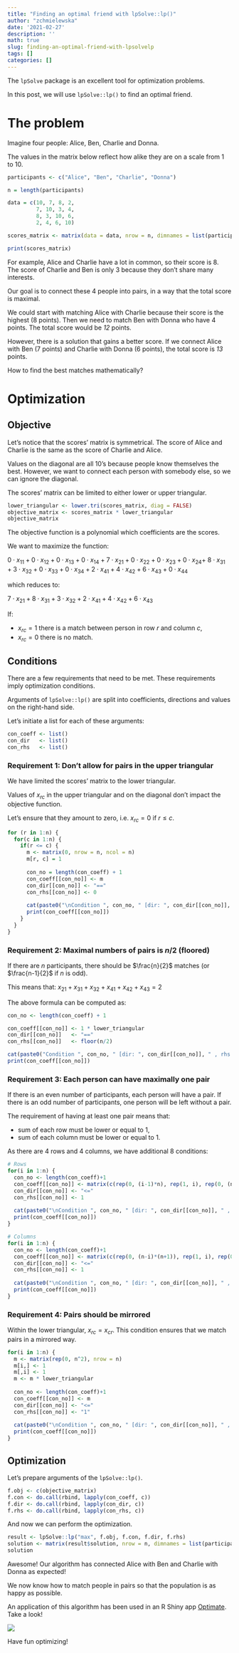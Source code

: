 ```yaml
---
title: "Finding an optimal friend with lpSolve::lp()"
author: "zchmielewska"
date: '2021-02-27'
description: ''
math: true
slug: finding-an-optimal-friend-with-lpsolvelp
tags: []
categories: []
---
```


The `lpSolve` package is an excellent tool for optimization problems. 

In this post, we will use `lpSolve::lp()` to find an optimal friend.

# The problem

Imagine four people: Alice, Ben, Charlie and Donna. 

The values in the matrix below reflect how alike they are on a scale from 1 to 10.

```r

participants <- c("Alice", "Ben", "Charlie", "Donna")

n = length(participants)

data = c(10, 7, 8, 2, 
         7, 10, 3, 4,
         8, 3, 10, 6,
         2, 4, 6, 10)

scores_matrix <- matrix(data = data, nrow = n, dimnames = list(participants, participants))

print(scores_matrix)

```

For example, Alice and Charlie have a lot in common, so their score is 8. 
The score of Charlie and Ben is only 3 because they don't share many interests. 

Our goal is to connect these 4 people into pairs, in a way that the total score is maximal.

We could start with matching Alice with Charlie because their score is the highest (8 points). 
Then we need to match Ben with Donna who have 4 points.
The total score would be *12* points.

However, there is a solution that gains a better score. 
If we connect Alice with Ben (7 points) and Charlie with Donna (6 points), the total score is *13* points.

How to find the best matches mathematically?

# Optimization

## Objective

Let's notice that the scores' matrix is symmetrical. The score of Alice and Charlie is the same as the score of Charlie and Alice.

Values on the diagonal are all 10's because people know themselves the best. However, we want to connect each person with somebody else, so we can ignore the diagonal.

The scores' matrix can be limited to either lower or upper triangular.

```r
lower_triangular <- lower.tri(scores_matrix, diag = FALSE)
objective_matrix <- scores_matrix * lower_triangular
objective_matrix
```

The objective function is a polynomial which coefficients are the scores.

We want to maximize the function:


$0 \cdot x_{11} + 0 \cdot x_{12} + 0 \cdot x_{13} + 0 \cdot x_{14} + 7 \cdot x_{21} + 0 \cdot x_{22} + 0 \cdot x_{23} + 0 \cdot x_{24} +$ $8 \cdot x_{31} + 3 \cdot x_{32} + 0 \cdot x_{33} + 0 \cdot x_{34} + 2 \cdot x_{41} + 4 \cdot x_{42} + 6 \cdot x_{43} + 0 \cdot x_{44}$

which reduces to: 

$7 \cdot x_{21} + 8 \cdot x_{31} + 3 \cdot x_{32} + 2 \cdot x_{41} + 4 \cdot x_{42} + 6 \cdot x_{43}$

If:

* $x_{rc} = 1$ there is a match between person in row $r$ and column $c$, 
* $x_{rc} = 0$ there is no match.

## Conditions

There are a few requirements that need to be met. These requirements imply optimization conditions.

Arguments of `lpSolve::lp()` are split into coefficients, directions and values on the right-hand side.

Let's initiate a list for each of these arguments:

```r
con_coeff <- list()
con_dir   <- list()
con_rhs   <- list()
```

### Requirement 1: Don't allow for pairs in the upper triangular

We have limited the scores' matrix to the lower triangular. 

Values of $x_{rc}$ in the upper triangular and on the diagonal don't impact the objective function. 

Let's ensure that they amount to zero, i.e. $x_{rc} = 0$ if $r \leq c$.

```r
for (r in 1:n) {
  for(c in 1:n) {
    if(r <= c) {
      m <- matrix(0, nrow = n, ncol = n)
      m[r, c] = 1
      
      con_no = length(con_coeff) + 1
      con_coeff[[con_no]] <- m
      con_dir[[con_no]] <- "=="
      con_rhs[[con_no]] <- 0
      
      cat(paste0("\nCondition ", con_no, " [dir: ", con_dir[[con_no]], " , rhs: ", con_rhs[[con_no]], " ]\n\n"))
      print(con_coeff[[con_no]])
    }
  }
}
```

### Requirement 2: Maximal numbers of pairs is $n/2$ (floored)

If there are $n$ participants, there should be $\frac{n}{2}$ matches (or $\frac{n-1}{2}$ if $n$ is odd).

This means that:
$x_{21} + x_{31} + x_{32} + x_{41} + x_{42} + x_{43} = 2$

The above formula can be computed as:
```r
con_no <- length(con_coeff) + 1

con_coeff[[con_no]] <- 1 * lower_triangular
con_dir[[con_no]]   <- "=="
con_rhs[[con_no]]   <- floor(n/2)

cat(paste0("Condition ", con_no, " [dir: ", con_dir[[con_no]], " , rhs: ", con_rhs[[con_no]], " ]\n\n"))
print(con_coeff[[con_no]])
```

  
### Requirement 3: Each person can have maximally one pair

If there is an even number of participants, each person will have a pair.
If there is an odd number of participants, one person will be left without a pair.

The requirement of having at least one pair means that:

* sum of each row must be lower or equal to $1$,
* sum of each column must be lower or equal to $1$.

As there are 4 rows and 4 columns, we have additional 8 conditions:

```r
# Rows
for(i in 1:n) {
  con_no <- length(con_coeff)+1
  con_coeff[[con_no]] <- matrix(c(rep(0, (i-1)*n), rep(1, i), rep(0, (n-i)*(n+1))), byrow = TRUE, nrow = n)
  con_dir[[con_no]] <- "<="
  con_rhs[[con_no]] <- 1
  
  cat(paste0("\nCondition ", con_no, " [dir: ", con_dir[[con_no]], " , rhs: ", con_rhs[[con_no]], " ]\n\n"))
  print(con_coeff[[con_no]])
}

# Columns
for(i in 1:n) {
  con_no <- length(con_coeff)+1
  con_coeff[[con_no]] <- matrix(c(rep(0, (n-i)*(n+1)), rep(1, i), rep(0, (i-1)*n)), nrow = n)
  con_dir[[con_no]] <- "<="
  con_rhs[[con_no]] <- 1
  
  cat(paste0("\nCondition ", con_no, " [dir: ", con_dir[[con_no]], " , rhs: ", con_rhs[[con_no]], " ]\n\n"))
  print(con_coeff[[con_no]])
}

```

### Requirement 4: Pairs should be mirrored

Within the lower triangular, $x_{rc} = x_{cr}$. This condition ensures that we match pairs in a mirrored way.

```r
for(i in 1:n) {
  m <- matrix(rep(0, n^2), nrow = n)
  m[i,] <- 1
  m[,i] <- 1
  m <- m * lower_triangular
  
  con_no <- length(con_coeff)+1
  con_coeff[[con_no]] <- m
  con_dir[[con_no]] <- "<="
  con_rhs[[con_no]] <- "1"
  
  cat(paste0("\nCondition ", con_no, " [dir: ", con_dir[[con_no]], " , rhs: ", con_rhs[[con_no]], " ]\n\n"))
  print(con_coeff[[con_no]])
}

```

## Optimization

Let's prepare arguments of the `lpSolve::lp()`.

```r
f.obj <- c(objective_matrix)
f.con <- do.call(rbind, lapply(con_coeff, c))
f.dir <- do.call(rbind, lapply(con_dir, c))
f.rhs <- do.call(rbind, lapply(con_rhs, c))
```

And now we can perform the optimization.

```r
result <- lpSolve::lp("max", f.obj, f.con, f.dir, f.rhs)
solution <- matrix(result$solution, nrow = n, dimnames = list(participants, participants))
solution
```

Awesome! Our algorithm has connected Alice with Ben and Charlie with Donna as expected!

We now know how to match people in pairs so that the population is as happy as possible.

An application of this algorithm has been used in an R Shiny app [Optimate](https://zchmielewska.shinyapps.io/optimate/). Take a look!

![](/post/2021-02-27-optimization-problem-solved-with-the-lpsolve-package_files/optimate.png)

Have fun optimizing!
